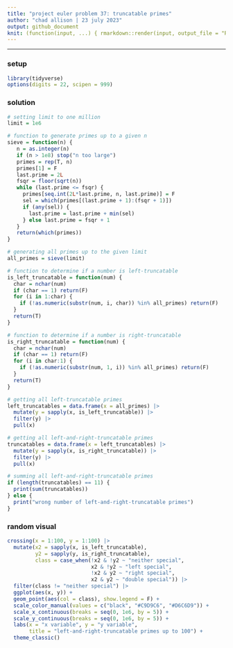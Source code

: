 ```yaml
---
title: "project euler problem 37: truncatable primes"
author: "chad allison | 23 july 2023"
output: github_document
knit: (function(input, ...) { rmarkdown::render(input, output_file = "README.md", envir = globalenv()) })
---
```


___

### setup

```r
library(tidyverse)
options(digits = 22, scipen = 999)
```

### solution

```r
# setting limit to one million
limit = 1e6

# function to generate primes up to a given n
sieve = function(n) {
   n = as.integer(n)
   if (n > 1e8) stop("n too large")
   primes = rep(T, n)
   primes[1] = F
   last.prime = 2L
   fsqr = floor(sqrt(n))
   while (last.prime <= fsqr) {
     primes[seq.int(2L*last.prime, n, last.prime)] = F
     sel = which(primes[(last.prime + 1):(fsqr + 1)])
     if (any(sel)) {
       last.prime = last.prime + min(sel)
     } else last.prime = fsqr + 1
   }
   return(which(primes))
}

# generating all primes up to the given limit
all_primes = sieve(limit)

# function to determine if a number is left-truncatable
is_left_truncatable = function(num) {
  char = nchar(num)
  if (char == 1) return(F)
  for (i in 1:char) {
    if (!as.numeric(substr(num, i, char)) %in% all_primes) return(F)
  }
  return(T)
}

# function to determine if a number is right-truncatable
is_right_truncatable = function(num) {
  char = nchar(num)
  if (char == 1) return(F)
  for (i in char:1) {
    if (!as.numeric(substr(num, 1, i)) %in% all_primes) return(F)
  }
  return(T)
}

# getting all left-truncatable primes
left_truncatables = data.frame(x = all_primes) |>
  mutate(y = sapply(x, is_left_truncatable)) |>
  filter(y) |>
  pull(x)

# getting all left-and-right-truncatable primes
truncatables = data.frame(x = left_truncatables) |>
  mutate(y = sapply(x, is_right_truncatable)) |>
  filter(y) |>
  pull(x)

# summing all left-and-right-truncatable primes
if (length(truncatables) == 11) {
  print(sum(truncatables))
} else {
  print("wrong number of left-and-right-truncatable primes")
}
```

### random visual

```r
crossing(x = 1:100, y = 1:100) |>
  mutate(x2 = sapply(x, is_left_truncatable),
         y2 = sapply(y, is_right_truncatable),
         class = case_when(!x2 & !y2 ~ "neither special",
                           x2 & !y2 ~ "left special",
                           !x2 & y2 ~ "right special",
                           x2 & y2 ~ "double special")) |>
  filter(class != "neither special") |>
  ggplot(aes(x, y)) +
  geom_point(aes(col = class), show.legend = F) +
  scale_color_manual(values = c("black", "#C9D9C6", "#D6C6D9")) +
  scale_x_continuous(breaks = seq(0, 1e6, by = 5)) +
  scale_y_continuous(breaks = seq(0, 1e6, by = 5)) +
  labs(x = "x variable", y = "y variable",
       title = "left-and-right-truncatable primes up to 100") +
  theme_classic()
```



















